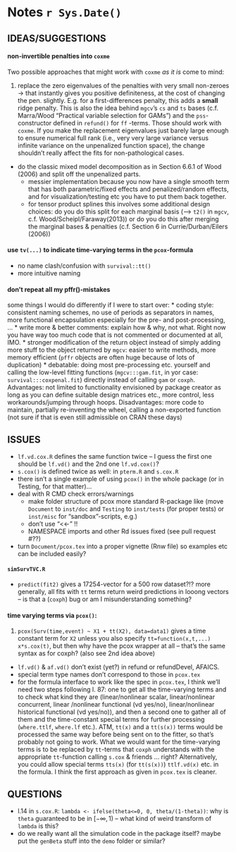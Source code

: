 Notes `r Sys.Date()`
========================================================

## IDEAS/SUGGESTIONS

#### non-invertible penalties into `coxme`
Two possible approaches that might work with `coxme` _as it is_ come to mind: 

1. replace the zero eigenvalues of the penalties with very small non-zeroes $\rightarrow$ that instantly gives you positive definiteness, at the cost of changing the pen. slightly. E.g. for a first-differences penalty, this adds a **small** ridge penalty. This is also the idea behind `mgcv`'s `cs` and `ts` bases (c.f. Marra/Wood "Practical variable selection for GAMs") and the `pss`-constructor defined in `refund()` for `ff` -terms. Those should work with `coxme`. If you make the replacement eigenvalues just barely large enough to ensure numerical full rank (i.e., very very large variance versus infinite variance on the unpenalized function space), the change shouldn't really affect the fits for non-pathological cases.
* do the classic mixed model decomposition as in Section 6.6.1 of Wood (2006) and split off the unpenalized parts. 
    * messier implementation because you now have a single smooth term that has both     parametric/fixed effects and penalized/random effects, and for visualization/testing    etc you have to put them back together.
    * for tensor product splines this involves some additional design choices: do you do this split for each marginal basis (--> `t2()` in `mgcv`, c.f. Wood/Scheipl/Faraway(2013)) or do you do this after merging the marginal bases & penalties (c.f. Section 6 in Currie/Durban/Eilers (2006))
     
#### use `tv(...)` to indicate time-varying terms in the `pcox`-formula 
* no name clash/confusion with `survival::tt()`
* more intuitive naming


#### don't repeat all my pffr()-mistakes
some things I would do differently if I were to start over:
* coding style: consistent naming schemes, no use of periods as separators in names, more functional encapsulation especially for the pre- and post-processing, ...
* write more & better comments: explain how & why, not what. Right now you have way too much code that is not commented or documented at all, IMO. 
* stronger modification of the return object instead of simply adding more stuff to
the object returned by `mgcv`: easier to write methods, more memory efficient (`pffr` objects are often huge because of lots of duplication)
* debatable: doing most pre-processing etc. yourself and calling the low-level fitting functions (`mgcv:::gam.fit`, in yor case: `survival:::coxpenal.fit`) directly instead of calling `gam` or `coxph`. Advantages: not limited to functionality envisioned by package creator as long as you can define suitable design matrices etc., more control, less workarounds/jumping through hoops. Disadvantages: more code to maintain, partially re-inventing the wheel, calling a non-exported function (not sure if that is even still admissible on CRAN these days)  

## ISSUES
* `lf.vd.cox.R` defines the same function twice -- I guess the first one should be 
`lf.vd()` and the 2nd one `lf.vd.cox()`?
* `s.cox()` is defined twice as well: in `pterm.R` and `s.cox.R`
* there isn't a single example of using `pcox()` in the whole package 
 (or in Testing, for that matter)...
* deal with R CMD check errors/warnings
    * make folder structure of pcox more standard R-package like (move `Document` to `inst/doc` and `Testing` to `inst/tests` (for proper tests) or `inst/misc` for "sandbox"-scripts, e.g.)
    * don't use "<<-" !!
    * NAMESPACE imports and other Rd issues fixed (see pull request #??)
* turn `Document/pcox.tex` into a proper vignette (Rnw file) so examples etc can be included easily?

#### `simSurvTVC.R`
* `predict(fit2)` gives a 17254-vector for a 500 row dataset?!? more generally, all fits with `tt` terms return weird predictions in looong vectors -- is that a (`coxph`) bug or am I misunderstanding something?


#### time varying terms via `pcox()`:
1. `pcox(Surv(time,event) ~ X1 + tt(X2), data=data1)` gives a time constant term for
`X2` unless you also specify `tt=function(x,t,...) x*s.cox(t)`, but then why have
the pcox wrapper at all -- that's the same syntax as for coxph?
(also see 2nd idea above)
* `lf.vd()` & `af.vd()` don't exist (yet?) in refund or refundDevel, AFAICS.
* special term type names don't correspond to those in `pcox.tex`
* for the formula interface to work like the spec in `pcox.tex`, I think we'll
need two steps following l. 87: one to get all the time-varying terms and to check
what kind they are (linear/nonlinear scalar, linear/nonlinear concurrent, linear
/nonlinear functional (vd yes/no), linear/nonlinear historical functional 
(vd yes/no)), and then a second one to gather all of them and the time-constant
special terms for further processing (`where.ttlf`, `where.lf` etc.). ATM, 
`tt(x)` and a `tt(s(x))` terms would be processed the same way before being sent 
on to the fitter, so that's probably not going to work. What we would want for the
time-varying terms is to be replaced by `tt`-terms that `coxph` understands with the appropriate `tt`-function calling `s.cox` & friends ... right? Alternatively, you
could allow special terms `tts(x)` (for `tt(s(x))`)  `ttlf.vd(x)` etc. in the
formula. I think the first approach as given in `pcox.tex` is cleaner.


  
## QUESTIONS 

* l.14 in `s.cox.R`: `lambda <- ifelse(theta<=0, 0, theta/(1-theta))`: why is `theta` guaranteed to be in $[-\infty, 1)$ -- what kind of weird transform of `lambda` is this?
* do we really want all the simulation code in the package itself? maybe put the `genBeta` stuff into the `demo` folder or similar?
